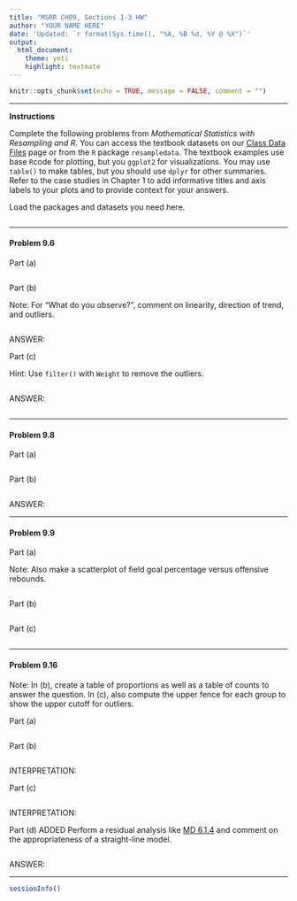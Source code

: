 ```yaml
---
title: "MSRR CH09, Sections 1-3 HW"
author: "YOUR NAME HERE"
date: 'Updated: `r format(Sys.time(), "%A, %B %d, %Y @ %X")`'
output: 
  html_document: 
    theme: yeti
    highlight: textmate
---
```


```r
knitr::opts_chunk$set(echo = TRUE, message = FALSE, comment = "")
```

***

**Instructions**

Complete the following problems from _Mathematical Statistics with Resampling and R_. You can access the textbook datasets on our [Class Data Files](https://stat-jet-asu.github.io/Datasets/DatasetList.html) page or from the `R` package `resampledata`. The textbook examples use base `R`code for plotting, but you `ggplot2` for visualizations. You may use `table()` to make tables, but you should use `dplyr` for other summaries. Refer to the case studies in Chapter 1 to add informative titles and axis labels to your plots and to provide context for your answers.

Load the packages and datasets you need here.

```r

```


***
#### Problem 9.6

Part (a) 

```r

```

Part (b)

Note: For "What do you observe?", comment on linearity, direction of trend, and outliers.

```r

```

ANSWER: 

Part (c)

Hint: Use `filter()` with `Weight` to remove the outliers.

```r

```

ANSWER: 

```r

```


***
#### Problem 9.8

Part (a)

```r

```

Part (b)

```r

```

ANSWER: 


***
#### Problem 9.9

Part (a)

Note: Also make a scatterplot of field goal percentage versus offensive rebounds.

```r

```

Part (b)

```r

```

Part (c)

```r

```


***
#### Problem 9.16

Note: In (b), create a table of proportions as well as a table of counts to answer the question. In (c), also compute the upper fence for each group to show the upper cutoff for outliers.

Part (a)

```r

```

Part (b)

```r

```

INTERPRETATION:

Part (c)

```r

```

INTERPRETATION:

Part (d) ADDED Perform a residual analysis like [MD 6.1.4](https://moderndive.com/6-regression.html#model1) and comment on the appropriateness of a straight-line model. 

```r

```

ANSWER:


***

```r
sessionInfo()
```

